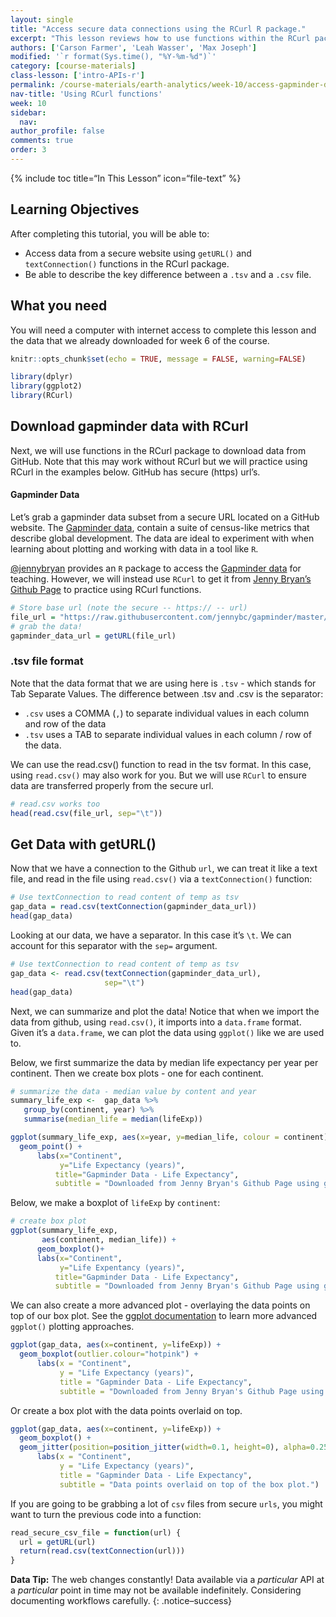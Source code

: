 ```yaml
---
layout: single
title: "Access secure data connections using the RCurl R package."
excerpt: "This lesson reviews how to use functions within the RCurl package to access data on a secure (https) server in R. "
authors: ['Carson Farmer', 'Leah Wasser', 'Max Joseph']
modified: '`r format(Sys.time(), "%Y-%m-%d")`'
category: [course-materials]
class-lesson: ['intro-APIs-r']
permalink: /course-materials/earth-analytics/week-10/access-gapminder-data-rcurl-r/
nav-title: 'Using RCurl functions'
week: 10
sidebar:
  nav:
author_profile: false
comments: true
order: 3
---
```



{% include toc title="In This Lesson" icon="file-text" %}

<div class='notice--success' markdown="1">

## <i class="fa fa-graduation-cap" aria-hidden="true"></i> Learning Objectives

After completing this tutorial, you will be able to:

* Access data from a secure website using `getURL()` and `textConnection()` functions in the RCurl package.
* Be able to describe the key difference between a `.tsv` and a `.csv` file.

## <i class="fa fa-check-square-o fa-2" aria-hidden="true"></i> What you need

You will need a computer with internet access to complete this lesson and the
data that we already downloaded for week 6 of the course.

</div>

```r
knitr::opts_chunk$set(echo = TRUE, message = FALSE, warning=FALSE)

```

```r
library(dplyr)
library(ggplot2)
library(RCurl)
```

## Download gapminder data with RCurl

Next, we will use functions in the RCurl package to download data from GitHub.
Note that this may work without RCurl but we will practice using RCurl in the examples
below. GitHub has secure (https) url's.

#### Gapminder Data

Let's grab a gapminder data subset from a secure URL located on
a GitHub website. The
<a href=" http://www.gapminder.org/about-gapminder/" target="_blank">Gapminder data</a>,
contain a suite of census-like metrics that describe global development. The data
are ideal to experiment with when learning about plotting and working with data
in a tool like `R`.

<a href="https://twitter.com/JennyBryan" target="_blank">@jennybryan</a>
provides an `R` package to access the
<a href="http://www.gapminder.org/data/" target="_blank">Gapminder data</a> for
teaching. However, we will instead use `RCurl` to get it from
<a href="https://github.com/jennybc/gapminder" target="_blank">Jenny Bryan's Github Page</a>
to practice using RCurl functions.

```r
# Store base url (note the secure -- https:// -- url)
file_url = "https://raw.githubusercontent.com/jennybc/gapminder/master/inst/gapminder.tsv"
# grab the data!
gapminder_data_url = getURL(file_url)
```

### .tsv file format

Note that the data format that we are using here is `.tsv` - which stands for
Tab Separate Values. The difference between .tsv and .csv is the separator:

* `.csv` uses a COMMA (`,`) to separate individual values in each column and row of the data
* `.tsv` uses a TAB to separate individual values in each column / row of the data.

We can use the read.csv() function to read in the tsv format.
In this case, using `read.csv()` may also work for you. But we will use `RCurl` to
ensure data are transferred properly from the secure url.

```r
# read.csv works too
head(read.csv(file_url, sep="\t"))

```

## Get Data with getURL()

Now that we have a connection to the Github `url`, we can treat it like a text
file, and read in the file using `read.csv()` via a `textConnection()` function:

```r
# Use textConnection to read content of temp as tsv
gap_data = read.csv(textConnection(gapminder_data_url))
head(gap_data)
```

Looking at our data, we have a separator. In this case it's `\t`. We can account
for this separator with the `sep=` argument.

```r
# Use textConnection to read content of temp as tsv
gap_data <- read.csv(textConnection(gapminder_data_url),
                     sep="\t")
head(gap_data)
```

Next, we can summarize and plot the data! Notice that when we import the data
from github, using `read.csv()`, it imports into a `data.frame` format. Given
it's a `data.frame`, we can plot the data using `ggplot()` like we are used to.

Below, we first summarize the data by median life expectancy per year per continent.
Then we create box plots - one for each continent.

<!-- #tidylife -->

```r
# summarize the data - median value by content and year
summary_life_exp <-  gap_data %>%
   group_by(continent, year) %>%
   summarise(median_life = median(lifeExp))

ggplot(summary_life_exp, aes(x=year, y=median_life, colour = continent)) +
  geom_point() +
      labs(x="Continent",
           y="Life Expectancy (years)",
          title="Gapminder Data - Life Expectancy",
          subtitle = "Downloaded from Jenny Bryan's Github Page using getURL")

```



Below, we make a boxplot of `lifeExp` by `continent`:

```r
# create box plot
ggplot(summary_life_exp,
       aes(continent, median_life)) +
      geom_boxplot()+
      labs(x="Continent",
           y="Life Expentancy (years)",
          title="Gapminder Data - Life Expectancy",
          subtitle = "Downloaded from Jenny Bryan's Github Page using getURL")

```

We can also create a more advanced plot - overlaying the data points on top of
our box plot. See the <a href="http://docs.ggplot2.org" target="_blank"> ggplot documentation</a> to learn more advanced `ggplot()` plotting approaches.

```r
ggplot(gap_data, aes(x=continent, y=lifeExp)) +
  geom_boxplot(outlier.colour="hotpink") +
      labs(x = "Continent",
           y = "Life Expectancy (years)",
           title = "Gapminder Data - Life Expectancy",
           subtitle = "Downloaded from Jenny Bryan's Github Page using getURL")
```

Or create a box plot with the data points overlaid on top.

```r
ggplot(gap_data, aes(x=continent, y=lifeExp)) +
  geom_boxplot() +
  geom_jitter(position=position_jitter(width=0.1, height=0), alpha=0.25)+
      labs(x = "Continent",
           y = "Life Expectancy (years)",
           title = "Gapminder Data - Life Expectancy",
           subtitle = "Data points overlaid on top of the box plot.")
```
If you are going to be grabbing a lot of `csv` files from secure `urls`, you
might want to turn the previous code into a function:

```r
read_secure_csv_file = function(url) {
  url = getURL(url)
  return(read.csv(textConnection(url)))
}
```

<i class="fa fa-lightbulb-o" aria-hidden="true"></i> **Data Tip:** The web
changes constantly! Data available via a *particular* API at a *particular* point
in time may not be available indefinitely. Considering documenting workflows carefully.
{: .notice--success}
